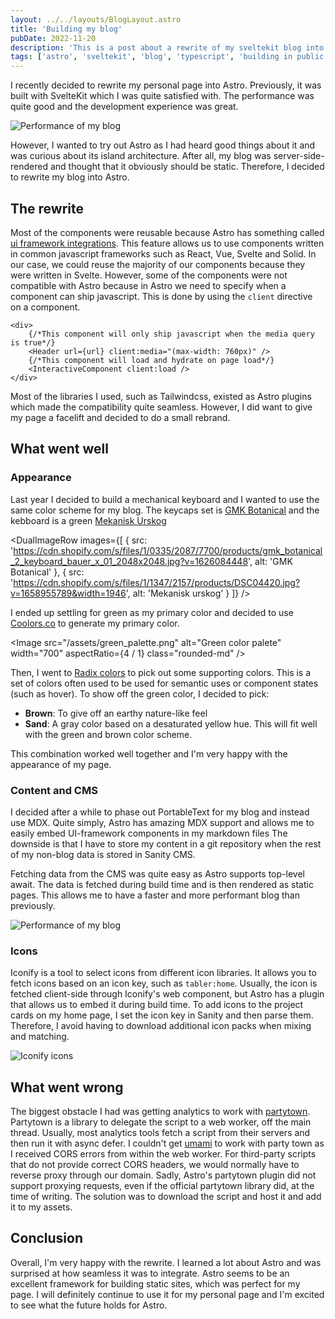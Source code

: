 ```yaml
---
layout: ../../layouts/BlogLayout.astro
title: 'Building my blog'
pubDate: 2022-11-20
description: 'This is a post about a rewrite of my sveltekit blog into astro'
tags: ['astro', 'sveltekit', 'blog', 'typescript', 'building in public']
---
```



I recently decided to rewrite my personal page into Astro.
Previously, it was built with SvelteKit which I was quite satisfied with.
The performance was quite good and the development experience was great.

![Performance of my blog](/assets/old_performance.png)

However, I wanted to try out Astro as I had heard good things about it and was curious about its island architecture.
After all, my blog was server-side-rendered and thought that it obviously should be static.
Therefore, I decided to rewrite my blog into Astro.

## The rewrite

Most of the components were reusable because Astro has something called [ui framework integrations](https://docs.astro.build/en/core-concepts/framework-components/).
This feature allows us to use components written in common javascript frameworks such as React, Vue, Svelte and Solid.
In our case, we could reuse the majority of our components because they were written in Svelte.
However, some of the components were not compatible with Astro because in Astro we need to specify when a component can ship javascript.
This is done by using the `client` directive on a component.

```astro
<div>
	{/*This component will only ship javascript when the media query is true*/}
	<Header url={url} client:media="(max-width: 760px)" />
	{/*This component will load and hydrate on page load*/}
	<InteractiveComponent client:load />
</div>
```

Most of the libraries I used, such as Tailwindcss, existed as Astro plugins which made the compatibility quite seamless.
However, I did want to give my page a facelift and decided to do a small rebrand.

## What went well

### Appearance

Last year I decided to build a mechanical keyboard and I wanted to use the same color scheme for my blog.
The keycaps set is [GMK Botanical](https://oblotzky.industries/products/gmk-botanical-2) and the kebboard is a green [Mekanisk Urskog](https://mekanisk.com/products/urskog?variant=42784529875118)

<DualImageRow
	images={[
		{
			src: 'https://cdn.shopify.com/s/files/1/0335/2087/7700/products/gmk_botanical_2_keyboard_bauer_x_01_2048x2048.jpg?v=1626084448',
			alt: 'GMK Botanical'
		},
		{
			src: 'https://cdn.shopify.com/s/files/1/1347/2157/products/DSC04420.jpg?v=1658955789&width=1946',
			alt: 'Mekanisk urskog'
		}
	]}
/>

I ended up settling for green as my primary color and decided to use [Coolors.co](https://coolors.co/) to generate my primary color.

<Image
	src="/assets/green_palette.png"
	alt="Green color palete"
	width="700"
	aspectRatio={4 / 1}
	class="rounded-md"
/>

Then, I went to [Radix colors](https://www.radix-ui.com/colors) to pick out some supporting colors.
This is a set of colors often used to be used for semantic uses or component states (such as hover).
To show off the green color, I decided to pick:

- **Brown**: To give off an earthy nature-like feel
- **Sand**: A gray color based on a desaturated yellow hue. This will fit well with the green and brown color scheme.

This combination worked well together and I'm very happy with the appearance of my page.

### Content and CMS

I decided after a while to phase out PortableText for my blog and instead use MDX.
Quite simply, Astro has amazing MDX support and allows me to easily embed UI-framework components in my markdown files
The downside is that I have to store my content in a git repository when the rest of my non-blog data is stored in Sanity CMS.

Fetching data from the CMS was quite easy as Astro supports top-level await.
The data is fetched during build time and is then rendered as static pages.
This allows me to have a faster and more performant blog than previously.

![Performance of my blog](/assets/astro_performance.png)

### Icons

Iconify is a tool to select icons from different icon libraries.
It allows you to fetch icons based on an icon key, such as `tabler:home`.
Usually, the icon is fetched client-side through Iconify's web component, but Astro has a plugin that allows us to embed it during build time.
To add icons to the project cards on my home page, I set the icon key in Sanity and then parse them.
Therefore, I avoid having to download additional icon packs when mixing and matching.

![Iconify icons](/assets/iconify.png)

## What went wrong

The biggest obstacle I had was getting analytics to work with [partytown](https://partytown.builder.io/).
Partytown is a library to delegate the script to a web worker, off the main thread.
Usually, most analytics tools fetch a script from their servers and then run it with async defer.
I couldn't get [umami](https://umami.is/) to work with party town as I received CORS errors from within the web worker.
For third-party scripts that do not provide correct CORS headers, we would normally have to reverse proxy through our domain.
Sadly, Astro's partytown plugin did not support proxying requests, even if the official partytown library did, at the time of writing.
The solution was to download the script and host it and add it to my assets.

## Conclusion

Overall, I'm very happy with the rewrite.
I learned a lot about Astro and was surprised at how seamless it was to integrate.
Astro seems to be an excellent framework for building static sites, which was perfect for my page.
I will definitely continue to use it for my personal page and I'm excited to see what the future holds for Astro.

